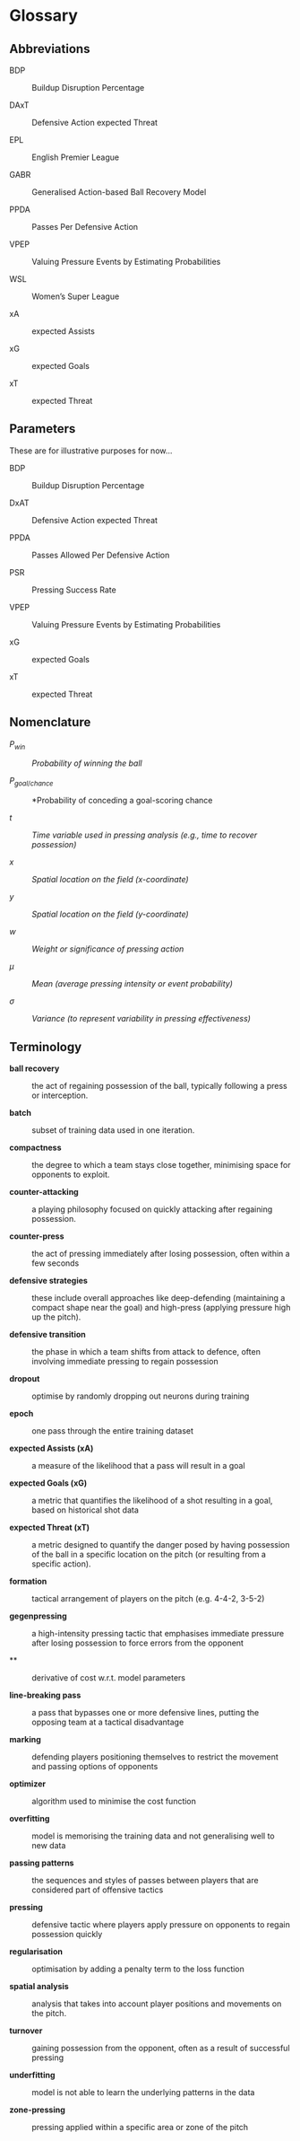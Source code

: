 # Glossary {.unnumbered}

## Abbreviations

BDP

:   Buildup Disruption Percentage

DAxT

:   Defensive Action expected Threat

EPL

:   English Premier League

GABR

: Generalised Action-based Ball Recovery Model


PPDA

:   Passes Per Defensive Action

VPEP

:   Valuing Pressure Events by Estimating Probabilities

WSL

:   Women's Super League

xA

:   expected Assists

xG

:   expected Goals

xT

:   expected Threat

## Parameters

These are for illustrative purposes for now...

$\text{BDP}$

:   Buildup Disruption Percentage

$\text{DxAT}$

:   Defensive Action expected Threat

$\text{PPDA}$

:   Passes Allowed Per Defensive Action

$\text{PSR}$

:   Pressing Success Rate

$\text{VPEP}$

:   Valuing Pressure Events by Estimating Probabilities

$\text{xG}$

:   expected Goals

$\text{xT}$

:   expected Threat

## Nomenclature

$P_{win}$

:   *Probability of winning the ball*

$P_{goal/chance}$

:   *Probability of conceding a goal-scoring chance

$t$

:   *Time variable used in pressing analysis (e.g., time to recover possession)*

$x$

:   *Spatial location on the field (x-coordinate)*

$y$

:   *Spatial location on the field (y-coordinate)*

$w$

:   *Weight or significance of pressing action*

$\mu$

:   *Mean (average pressing intensity or event probability)*

$\sigma$

:   *Variance (to represent variability in pressing effectiveness)*

## Terminology

**ball recovery**

:   the act of regaining possession of the ball, typically following a press or interception.

**batch**

:   subset of training data used in one iteration.

**compactness**

:   the degree to which a team stays close together, minimising space for opponents to exploit.

**counter-attacking**

:   a playing philosophy focused on quickly attacking after regaining possession.

**counter-press**

:   the act of pressing immediately after losing possession, often within a few seconds

**defensive strategies**

:   these include overall approaches like deep-defending (maintaining a compact shape near the goal) and high-press (applying pressure high up the pitch).

**defensive transition**

:   the phase in which a team shifts from attack to defence, often involving immediate pressing to regain possession

**dropout**

:   optimise by randomly dropping out neurons during training

**epoch**

:   one pass through the entire training dataset

**expected Assists (xA)**

:   a measure of the likelihood that a pass will result in a goal

**expected Goals (xG)**

:   a metric that quantifies the likelihood of a shot resulting in a goal, based on historical shot data

**expected Threat (xT)**

:   a metric designed to quantify the danger posed by having possession of the ball in a specific location on the pitch (or resulting  from a specific action).

**formation**

:   tactical arrangement of players on the pitch (e.g. 4-4-2, 3-5-2)

**gegenpressing**

:   a high-intensity pressing tactic that emphasises immediate pressure after losing possession to force errors from the opponent

\*\*

:   derivative of cost w.r.t. model parameters

**line-breaking pass**

:   a pass that bypasses one or more defensive lines, putting the opposing team at a tactical disadvantage

**marking**

:   defending players positioning themselves to restrict the movement and passing options of opponents

**optimizer**

:   algorithm used to minimise the cost function

**overfitting**

:   model is memorising the training data and not generalising well to new data

**passing patterns**

:   the sequences and styles of passes between players that are considered part of offensive tactics

**pressing**

:   defensive tactic where players apply pressure on opponents to regain possession quickly

**regularisation**

:   optimisation by adding a penalty term to the loss function

**spatial analysis**

:   analysis that takes into account player positions and movements on the pitch.

**turnover**

:   gaining possession from the opponent, often as a result of successful pressing

**underfitting**

:   model is not able to learn the underlying patterns in the data

**zone-pressing**

:   pressing applied within a specific area or zone of the pitch

